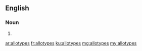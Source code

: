 ==English==

===Noun===
{{head|en|plural}}

# {{plural of|allotype|lang=en|nocat=1}}

[[ar:allotypes]]
[[fr:allotypes]]
[[ku:allotypes]]
[[mg:allotypes]]
[[my:allotypes]]